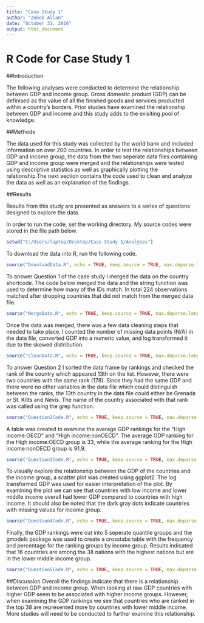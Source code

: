 ---
title: "Case Study 1"
author: "Zoheb Allam"
date: "October 31, 2016"
output: html_document
---
# R Code for Case Study 1

##Introduction

The following analyses were conducted to determine the relationship between GDP and income group. Gross domestic product (GDP) can be definised as the value of all the finished goods and services producted within a country's borders. Prior studies have examined the relationship between GDP and income and this study adds to the exisiting pool of knowledge.   

##Methods

The data used for this study was collected by the world bank and included information on over 200 countries. In order to test the relationships between GDP and income group, the data from the two seperate data files containing GDP and income group were merged and the relationships were tested using descriptive statistics as well as graphically plotting the relationship.The next section contains the code used to clean and analyze the data as well as an explanation of the findings. 

##Results

Results from this study are presented as answers to a series of questions designed to explore the data. 

In order to run the code, set the working directory. My source codes were stored in the file path below. 
```{r}
setwd("C:/Users/laptop/Desktop/Case Study 1/Analyses")
```

To download the data into R, run the following code.  
```{r}
source("DownloadData.R", echo = TRUE, keep.source = TRUE, max.deparse.length = 500)  
```

To answer Question 1 of the case study I merged the data on the country shortcode. The code below merged the data and the string function was used to determine how many of the IDs match. In total 224 observations matched after dropping countries that did not match from the merged data file.  
```{r}
source("MergeData.R", echo = TRUE, keep.source = TRUE, max.deparse.length = 500)  
```

Once the data was merged, there was a few data cleaning steps that needed to take place. I counted the number of missing data points (N/A) in the data file, converted GDP into a numeric value, and log transformed it due to the skewed distribution. 
```{r}
source("CleanData.R", echo = TRUE, keep.source = TRUE, max.deparse.length = 500)  
```

To answer Question 2 I sorted the data frame by rankings and checked the rank of the country which appeared 13th on the list. However, there were two countries with the same rank (178). Since they had the same GDP and there were no other variables in the data file which could distinguish between the ranks, the 13th country in the data file could either be Grenada or St. Kitts and Nevis. The name of the country associated with that rank was called using the grep function.     
```{r}
source("Question2Code.R", echo = TRUE, keep.source = TRUE, max.deparse.length = 500)  
```

A table was created to examine the average GDP rankings for the "High income:OECD" and "High income:nonOECD". The average GDP ranking for the High income:OECD group is 33, while the average ranking for the High income:nonOECD group is 91.9.  
```{r}
source("Question3Code.R", echo = TRUE, keep.source = TRUE, max.deparse.length = 500)  
```

To visually explore the relationship between the GDP of the countries and the income group, a scatter plot was created using ggplot2. The log transformed GDP was used for easier interpretation of the plot. By examining the plot we can see that countries with low income and lower middle income overall had lower GDP compared to countries with high income. It should also be noted that the dark gray dots indicate countries with missing values for income group. 

```{r}
source("Question4Code.R", echo = TRUE, keep.source = TRUE, max.deparse.length = 500)  
```

Finally, the GDP rankings were cut into 5 seperate quantile groups and the gmodels package was used to create a crosstabs table with the frequency and percentage for the ranking groups by income group. Results indicated that 16 countries are among the 38 nations with the highest nations but are in the lower middle income group. 
```{r}
source("Question5Code.R", echo = TRUE, keep.source = TRUE, max.deparse.length = 500)  
```


##Discussion
Overall the findings indicate that there is a relationship between GDP and income group. When looking at raw GDP countries with higher GDP seem to be associated with higher income groups. However, when examining the GDP rankings we see that countries who are ranked in the top 38 are represented more by countries with lower middle income. More studies will need to be conducted to further examine this relationship. 
